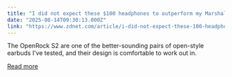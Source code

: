```yaml
---
title: "I did not expect these $100 headphones to outperform my Marshall and JBL like this"
date: "2025-08-14T09:30:13.000Z"
link: "https://www.zdnet.com/article/i-did-not-expect-these-100-headphones-to-outperform-my-marshall-and-jbl-like-this/"
---
```


The OpenRock S2 are one of the better-sounding pairs of open-style earbuds I've tested, and their design is comfortable to work out in.

[Read more](https://www.zdnet.com/article/i-did-not-expect-these-100-headphones-to-outperform-my-marshall-and-jbl-like-this/)
